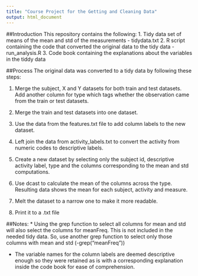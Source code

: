 ```yaml
---
title: "Course Project for the Getting and Cleaning Data"
output: html_document
---
```

##Introduction
This repository contains the following:
1. Tidy data set of means of the mean and std of the measurements - tidydata.txt
2. R script containing the code that converted the original data to the tidy data - run_analysis.R
3. Code book containing the explanations about the variables in the tiddy data

##Process
The original data was converted to a tidy data by following these steps:

1. Merge the subject, X and Y datasets for both train and test datasets. Add another column for type which tags whether the observation came from the train or test datasets.

2. Merge the train and test datasets into one dataset.

3. Use the data from the features.txt file to add column labels to the new dataset.

4. Left join the data from activity_labels.txt to convert the activity from numeric codes to descriptive labels.

5. Create a new dataset by selecting only the subject id, descriptive activity label, type and the columns corresponding to the mean and std computations.

6. Use dcast to calculate the mean of the columns across the type. Resulting data shows the mean for each subject, activity and measure.

7. Melt the dataset to a narrow one to make it more readable.

8. Print it to a .txt file

##Notes:
* Using the grep function to select all columns for mean and std will also select the columns for meanFreq. This is not included in the needed tidy data. So, use another grep function to select only those columns with mean and std (-grep("meanFreq"))

* The variable names for the column labels are deemed descriptive enough so they were retained as is with a corresponding explanation inside the code book for ease of comprehension.
